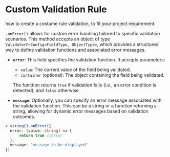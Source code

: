 # Custom Validation Rule

how to create a costume rule validation, to fit your project requirement.

`.onError()` allows for custom error handling tailored to specific validation scenarios. This method accepts an object of type `ValidatorFnConfig<FieldType, ObjectType>`, which provides a structured way to define validation functions and associated error messages.

- **`error`**: This field specifies the validation function. It accepts parameters:
    - `value`: The current value of the field being validated.
    - `container` (optional): The object containing the field being validated.

  The function returns `true` if validation fails (i.e., an error condition is detected), and `false` otherwise.

- **`message`**: Optionally, you can specify an error message associated with the validation function. This can be a string or a function returning a string, allowing for dynamic error messages based on validation outcomes.

````typescript /onError/ / error/ / message/
v.string().onError({
  error: (value: string) => {
      return true //error
  },
  message: "message to be displayed"
})
````
